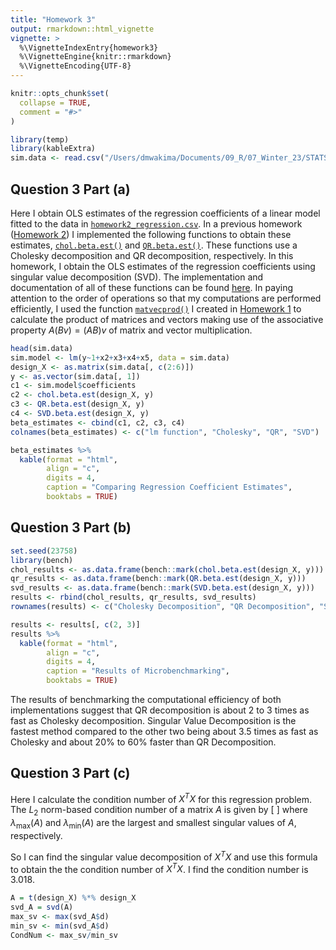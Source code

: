```yaml
---
title: "Homework 3"
output: rmarkdown::html_vignette
vignette: >
  %\VignetteIndexEntry{homework3}
  %\VignetteEngine{knitr::rmarkdown}
  %\VignetteEncoding{UTF-8}
---
```


```r
knitr::opts_chunk$set(
  collapse = TRUE,
  comment = "#>"
)
```

```r
library(temp)
library(kableExtra)
sim.data <- read.csv("/Users/dmwakima/Documents/09_R/07_Winter_23/STATS230/firstpkg/homework2_regression.csv")
```

## Question 3 Part (a)

Here I obtain OLS estimates of the regression coefficients of a linear model fitted to the data in [`homework2_regression.csv`](https://github.com/miningroup/your-stat-230-r-package-davymwax/blob/3ca9ddc9b6319547c0b8852d1f079e9bada7e357/homework2_regression.csv). In a previous homework ([Homework 2](https://github.com/miningroup/your-stat-230-r-package-davymwax/blob/92549a9528772a3e311c8de17e180aeebb3213dd/vignettes/homework2.Rmd)) I implemented the following functions to obtain these estimates, [`chol.beta.est()`](https://github.com/miningroup/your-stat-230-r-package-davymwax/blob/3ca9ddc9b6319547c0b8852d1f079e9bada7e357/R/chol.beta.est.R) and [`QR.beta.est()`](https://github.com/miningroup/your-stat-230-r-package-davymwax/blob/3ca9ddc9b6319547c0b8852d1f079e9bada7e357/R/QR.beta.est.R). These functions use a Cholesky decomposition and QR decomposition, respectively. In this homework, I obtain the OLS estimates of the regression coefficients using singular value decomposition (SVD). The implementation and documentation of all of these functions can be found [here](https://github.com/miningroup/your-stat-230-r-package-davymwax/tree/main/man). In paying attention to the order of operations so that my computations are performed efficiently, I used the function [`matvecprod()`](https://github.com/miningroup/your-stat-230-r-package-davymwax/blob/3ca9ddc9b6319547c0b8852d1f079e9bada7e357/R/matvecprod.R) I created in [Homework 1](https://github.com/miningroup/your-stat-230-r-package-davymwax/blob/92549a9528772a3e311c8de17e180aeebb3213dd/vignettes/homework1.Rmd) to calculate the product of matrices and vectors making use of the associative property $A(Bv) = (AB)v$ of matrix and vector multiplication.

```r
head(sim.data)
sim.model <- lm(y~1+x2+x3+x4+x5, data = sim.data)
design_X <- as.matrix(sim.data[, c(2:6)])
y <- as.vector(sim.data[, 1])
c1 <- sim.model$coefficients
c2 <- chol.beta.est(design_X, y)
c3 <- QR.beta.est(design_X, y)
c4 <- SVD.beta.est(design_X, y)
beta_estimates <- cbind(c1, c2, c3, c4)
colnames(beta_estimates) <- c("lm function", "Cholesky", "QR", "SVD")
```


```r
beta_estimates %>%
  kable(format = "html",
        align = "c",
        digits = 4,
        caption = "Comparing Regression Coefficient Estimates",
        booktabs = TRUE)
```


## Question 3 Part (b)


```r
set.seed(23758)
library(bench)
chol_results <- as.data.frame(bench::mark(chol.beta.est(design_X, y)))
qr_results <- as.data.frame(bench::mark(QR.beta.est(design_X, y)))
svd_results <- as.data.frame(bench::mark(SVD.beta.est(design_X, y)))
results <- rbind(chol_results, qr_results, svd_results)
rownames(results) <- c("Cholesky Decomposition", "QR Decomposition", "Singular Value Decomposition")
```

```r
results <- results[, c(2, 3)]
results %>%
  kable(format = "html",
        align = "c",
        digits = 4,
        caption = "Results of Microbenchmarking",
        booktabs = TRUE)
```

The results of benchmarking the computational efficiency of both implementations suggest that QR decomposition is about 2 to 3 times as fast as Cholesky decomposition. Singular Value Decomposition is the fastest method compared to the other two being about 3.5 times as fast as Cholesky and about $20\%$ to $60\%$ faster than QR Decomposition.


## Question 3 Part (c)

Here I calculate the condition number of $X^{T}X$ for this regression problem.
The $L_{2}$ norm-based condition number of a matrix $A$ is given by 
\[
\frac{\lambda_{\text{max}}(A)}{\lambda_{\text{min}}(A)}
\]
where $\lambda_{\text{max}}(A)$ and $\lambda_{\text{min}}(A)$ are the largest and smallest singular values of $A$, respectively.

So I can find the singular value decomposition of $X^{T}X$ and use this formula to obtain the the condition number of $X^{T}X$. I find the condition number is 3.018.

```r
A = t(design_X) %*% design_X
svd_A = svd(A)
max_sv <- max(svd_A$d)
min_sv <- min(svd_A$d)
CondNum <- max_sv/min_sv
```
